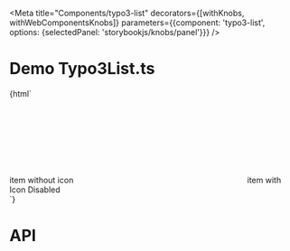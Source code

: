 
<Meta
    title="Components/typo3-list"
    decorators={[withKnobs, withWebComponentsKnobs]}
    parameters={{component: 'typo3-list', options: {selectedPanel: 'storybookjs/knobs/panel'}}}
/>

# Demo Typo3List.ts

<Preview>
    <Story name="Basic List" height="220px">
        {html`
      <div style="max-width: 500px">
          <typo3-list>
              <typo3-list-item>item without icon</typo3-list-item>
              <typo3-list-item>
                <svg slot="icon" xmlns="http://www.w3.org/2000/svg">
                    <use xlink:href="node_modules/@typo3/icons/dist/sprites/actions.svg#actions-heart"></use>
                </svg>
                item with Icon
              </typo3-list-item>
              <typo3-list-item disabled>
                Disabled
              </typo3-list-item>
          </typo3-list>
      </div>
    `}
    </Story>
</Preview>

# API

<Props of="typo3-list"/>
